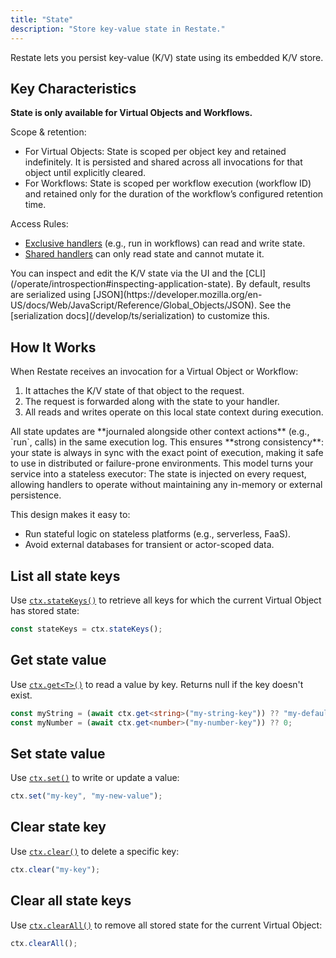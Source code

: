 ```yaml
---
title: "State"
description: "Store key-value state in Restate."
---
```


Restate lets you persist key-value (K/V) state using its embedded K/V store.


## Key Characteristics

**State is only available for Virtual Objects and Workflows.**

Scope & retention: 
- For Virtual Objects: State is scoped per object key and retained indefinitely. It is persisted and shared across all invocations for that object until explicitly cleared.
- For Workflows: State is scoped per workflow execution (workflow ID) and retained only for the duration of the workflow’s configured retention time.

Access Rules:
- [Exclusive handlers](/ts/overview#exclusive-vs-shared-handlers) (e.g., run in workflows) can read and write state.
- [Shared handlers](/ts/overview#exclusive-vs-shared-handlers) can only read state and cannot mutate it.

<Note>
    You can inspect and edit the K/V state via the UI and the [CLI](/operate/introspection#inspecting-application-state).
</Note>

<Note>
By default, results are serialized using [JSON](https://developer.mozilla.org/en-US/docs/Web/JavaScript/Reference/Global_Objects/JSON). See the [serialization docs](/develop/ts/serialization) to customize this.
</Note>

## How It Works
When Restate receives an invocation for a Virtual Object or Workflow:
1. It attaches the K/V state of that object to the request.
2. The request is forwarded along with the state to your handler.
3. All reads and writes operate on this local state context during execution.

<Tip>
All state updates are **journaled alongside other context actions** (e.g., `run`, calls) in the same execution log.
This ensures **strong consistency**: your state is always in sync with the exact point of execution, making it safe to use in distributed or failure-prone environments.
</Tip> 

<Tip>
This model turns your service into a stateless executor:
The state is injected on every request, allowing handlers to operate without maintaining any in-memory or external persistence.
</Tip>

This design makes it easy to:
- Run stateful logic on stateless platforms (e.g., serverless, FaaS).
- Avoid external databases for transient or actor-scoped data.


## List all state keys
Use [`ctx.stateKeys()`](https://docs.restate.dev/tsdocs/interfaces/_restatedev_restate-sdk.ObjectContext#statekeys) to retrieve all keys for which the current Virtual Object has stored state:

```typescript  {CODE_LOAD::ts/src/develop/state.ts#statekeys}
const stateKeys = ctx.stateKeys();
```

## Get state value
Use [`ctx.get<T>()`](https://docs.restate.dev/tsdocs/interfaces/_restatedev_restate-sdk.ObjectContext#get-1) to read a value by key. Returns null if the key doesn't exist.

```typescript  {CODE_LOAD::ts/src/develop/state.ts#get}
const myString = (await ctx.get<string>("my-string-key")) ?? "my-default";
const myNumber = (await ctx.get<number>("my-number-key")) ?? 0;
```

## Set state value
Use [`ctx.set()`](https://docs.restate.dev/tsdocs/interfaces/_restatedev_restate-sdk.ObjectContext#set-1) to write or update a value:

```typescript  {CODE_LOAD::ts/src/develop/state.ts#set}
ctx.set("my-key", "my-new-value");
```

## Clear state key
Use [`ctx.clear()`](https://docs.restate.dev/tsdocs/interfaces/_restatedev_restate-sdk.ObjectContext#clear) to delete a specific key:

```typescript  {CODE_LOAD::ts/src/develop/state.ts#clear}
ctx.clear("my-key");
```

## Clear all state keys

Use [`ctx.clearAll()`](https://docs.restate.dev/tsdocs/interfaces/_restatedev_restate-sdk.ObjectContext#clearall) to remove all stored state for the current Virtual Object:

```typescript  {CODE_LOAD::ts/src/develop/state.ts#clear_all}
ctx.clearAll();
```
